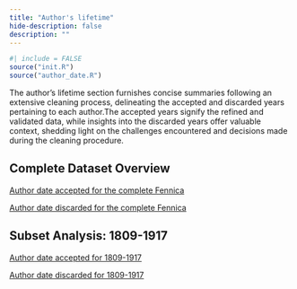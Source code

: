 ```yaml
--- 
title: "Author's lifetime"
hide-description: false
description: ""
---
```


```r
#| include = FALSE
source("init.R")
source("author_date.R")
```

The author's lifetime section furnishes concise summaries following an extensive cleaning process, delineating the accepted and discarded years pertaining to each author.The accepted years signify the refined and validated data, while insights into the discarded years offer valuable context, shedding light on the challenges encountered and decisions made during the cleaning procedure.

## Complete Dataset Overview


[Author date accepted for the complete Fennica](dataTable/data_table.html?path=../output.tables/author_date_accepted.csv)

[Author date discarded for the complete Fennica](dataTable/data_table.html?path=../output.tables/author_date_discarded.csv)


## Subset Analysis: 1809-1917

[Author date accepted for 1809-1917](dataTable/data_table.html?path=../output.tables/author_date_accepted_19.csv)

[Author date discarded for 1809-1917](dataTable/data_table.html?path=../output.tables/author_date_discarded_19.csv)